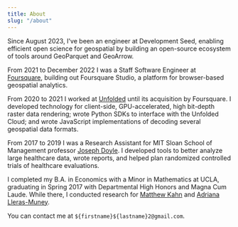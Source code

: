 ```yaml
---
title: About
slug: "/about"
---
```


Since August 2023, I've been an engineer at Development Seed, enabling efficient open science for geospatial by building an open-source ecosystem of tools around GeoParquet and GeoArrow.

From 2021 to December 2022 I was a Staff Software Engineer at [Foursquare](https://foursquare.com), building out Foursquare Studio, a
platform for browser-based geospatial analytics.

From 2020 to 2021 I worked at [Unfolded](https://unfolded.ai) until its acquisition by Foursquare. I
developed technology for client-side, GPU-accelerated, high bit-depth raster data rendering; wrote
Python SDKs to interface with the Unfolded Cloud; and wrote JavaScript implementations of decoding
several geospatial data formats.

From 2017 to 2019 I was a Research Assistant for MIT Sloan School of Management
professor [Joseph Doyle](http://www.mit.edu/~jjdoyle/). I developed tools to
better analyze large healthcare data, wrote reports, and helped plan randomized
controlled trials of healthcare evaluations.

I completed my B.A. in Economics with a Minor in Mathematics at UCLA, graduating
in Spring 2017 with Departmental High Honors and Magna Cum Laude. While there, I
conducted research for [Matthew Kahn](https://sites.google.com/site/mek1966/)
and [Adriana
Lleras-Muney](http://economics.ucla.edu/person/adriana-lleras-muney/).

You can contact me at `${firstname}${lastname}2@gmail.com`.
